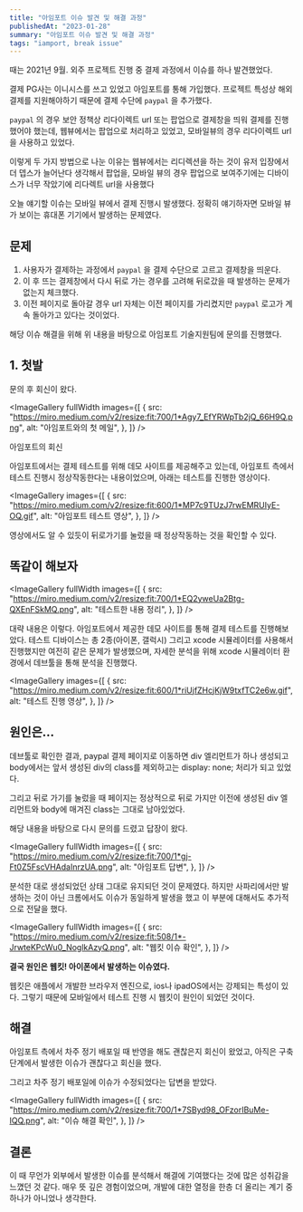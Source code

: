 ```yaml
---
title: "아임포트 이슈 발견 및 해결 과정"
publishedAt: "2023-01-28"
summary: "아임포트 이슈 발견 및 해결 과정"
tags: "iamport, break issue"
---
```


때는 2021년 9월.
외주 프로젝트 진행 중 결제 과정에서 이슈를 하나 발견했었다.

결제 PG사는 이니시스를 쓰고 있었고 아임포트를 통해 가입했다.
프로젝트 특성상 해외 결제를 지원해야하기 때문에 결제 수단에 `paypal` 을 추가했다.

`paypal` 의 경우 보안 정책상 리다이렉트 url 또는 팝업으로 결제창을 띄워 결제를 진행했어야 했는데, 웹뷰에서는 팝업으로 처리하고 있었고, 모바일뷰의 경우 리다이렉트 url을 사용하고 있었다.

이렇게 두 가지 방법으로 나눈 이유는 웹뷰에서는 리디렉션을 하는 것이 유저 입장에서 더 뎁스가 늘어난다 생각해서 팝업을, 모바일 뷰의 경우 팝업으로 보여주기에는 디바이스가 너무 작았기에 리다렉트 url을 사용했다

오늘 얘기할 이슈는 모바일 뷰에서 결제 진행시 발생했다.
정확히 얘기하자면 모바일 뷰가 보이는 휴대폰 기기에서 발생하는 문제였다.

## 문제

1. 사용자가 결제하는 과정에서 `paypal` 을 결제 수단으로 고르고 결제창을 띄운다.
2. 이 후 뜨는 결제창에서 다시 뒤로 가는 경우를 고려해 뒤로갔을 때 발생하는 문제가 없는지 체크했다.
3. 이전 페이지로 돌아갈 경우 url 자체는 이전 페이지를 가리켰지만 `paypal` 로고가 계속 돌아가고 있다는 것이었다.

해당 이슈 해결을 위해 위 내용을 바탕으로 아임포트 기술지원팀에 문의를 진행했다.

## 1. 첫발

문의 후 회신이 왔다.

<ImageGallery
  fullWidth
  images={[
    {
      src: "https://miro.medium.com/v2/resize:fit:700/1*Agy7_EfYRWpTb2jQ_66H9Q.png",
      alt: "아임포트와의 첫 메일",
    },
  ]}
/>

아임포트의 회신

아임포트에서는 결제 테스트를 위해 데모 사이트를 제공해주고 있는데, 아임포트 측에서 테스트 진행시 정상작동한다는 내용이었으며, 아래는 테스트를 진행한 영상이다.

<ImageGallery
  images={[
    {
      src: "https://miro.medium.com/v2/resize:fit:600/1*MP7c9TUzJ7rwEMRUIyE-OQ.gif",
      alt: "아임포트 테스트 영상",
    },
  ]}
/>

영상에서도 알 수 있듯이 뒤로가기를 눌렀을 때 정상작동하는 것을 확인할 수 있다.

## 똑같이 해보자

<ImageGallery
  fullWidth
  images={[
    {
      src: "https://miro.medium.com/v2/resize:fit:700/1*EQ2yweUa2Btg-QXEnFSkMQ.png",
      alt: "테스트한 내용 정리",
    },
  ]}
/>

대략 내용은 이렇다.
아임포트에서 제공한 데모 사이트를 통해 결제 테스트를 진행해보았다.
테스트 디바이스는 총 2종(아이폰, 갤럭시) 그리고 xcode 시뮬레이터를 사용해서 진행했지만 여전히 같은 문제가 발생했으며, 자세한 분석을 위해 xcode 시뮬레이터 환경에서 데브툴을 통해 분석을 진행했다.

<ImageGallery
  images={[
    {
      src: "https://miro.medium.com/v2/resize:fit:600/1*riUjfZHcjKjW9txfTC2e6w.gif",
      alt: "테스트 진행 영상",
    },
  ]}
/>

## 원인은…

데브툴로 확인한 결과, paypal 결제 페이지로 이동하면 div 엘리먼트가 하나 생성되고 body에서는 앞서 생성된 div의 class를 제외하고는 display: none; 처리가 되고 있었다.

그리고 뒤로 가기를 눌렀을 때 페이지는 정상적으로 뒤로 가지만 이전에 생성된 div 엘리먼트와 body에 매겨진 class는 그대로 남아있었다.

해당 내용을 바탕으로 다시 문의를 드렸고 답장이 왔다.

<ImageGallery
  fullWidth
  images={[
    {
      src: "https://miro.medium.com/v2/resize:fit:700/1*gj-Ft0Z5FscVHAdaInrzUA.png",
      alt: "아임포트 답변",
    },
  ]}
/>

분석한 대로 생성되었던 상태 그대로 유지되던 것이 문제였다.
하지만 사파리에서만 발생하는 것이 아닌 크롬에서도 이슈가 동일하게 발생을 했고 이 부분에 대해서도 추가적으로 전달을 했다.

<ImageGallery
  fullWidth
  images={[
    {
      src: "https://miro.medium.com/v2/resize:fit:508/1*-JrwteKPcWu0_NoglkAzyQ.png",
      alt: "웹킷 이슈 확인",
    },
  ]}
/>

**결국 원인은 웹킷! 아이폰에서 발생하는 이슈였다.**

웹킷은 애플에서 개발한 브라우저 엔진으로, ios나 ipadOS에서는 강제되는 특성이 있다. 그렇기 때문에 모바일에서 테스트 진행 시 웹킷이 원인이 되었던 것이다.

## 해결

아임포트 측에서 차주 정기 배포일 때 반영을 해도 괜찮은지 회신이 왔었고, 아직은 구축 단계에서 발생한 이슈가 괜찮다고 회신을 했다.

그리고 차주 정기 배포일에 이슈가 수정되었다는 답변을 받았다.

<ImageGallery
  fullWidth
  images={[
    {
      src: "https://miro.medium.com/v2/resize:fit:700/1*7SByd98_OFzorIBuMe-IQQ.png",
      alt: "이슈 해결 확인",
    },
  ]}
/>

## 결론

이 때 무언가 외부에서 발생한 이슈를 분석해서 해결에 기여했다는 것에 많은 성취감을 느꼈던 것 같다.
매우 뜻 깊은 경험이었으며, 개발에 대한 열정을 한층 더 올리는 계기 중 하나가 아니었나 생각한다.
